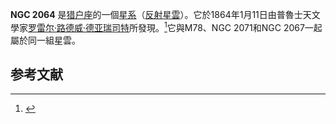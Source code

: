 {{NGCInfoBox|NGCID=NGC 2064|發現者=德亞瑞司特|發現日期=1864年1月11日|其他編號=LBN 1627|曆元=J2000.0|赤經=5時46分18.4秒
|赤緯=0°0'21"|星座=猎户座|星體=星系|星等=|表面亮度=|藍等=}}
'''NGC 2064''' 是[[猎户座|猎户座]]的一個[[星系|星系]]（[[反射星雲|反射星雲]]）。它於1864年1月11日由普魯士天文學家[[罗雷尔·路德威·德亚瑞司特|罗雷尔·路德威·德亚瑞司特]]所發現。<ref name=Seligman>{{cite web|last1=Seligman|first1=Courtney|title=Celestial Atlas: NGC Objects: NGC 2050 - 2099|url=http://cseligman.com/text/atlas/ngc20a.htm#2064|website=cseligman.com|access-date=9 July 2015|archive-date=2018-10-18|archive-url=https://web.archive.org/web/20181018081148/http://cseligman.com/text/atlas/ngc20a.htm#2064}}</ref>它與M78、NGC 2071和NGC 2067一起屬於同一組星雲。

==参考文献==
{{reflist}}

{{NGCReference|2064}}
{{Catalogs|NGC=2064}}